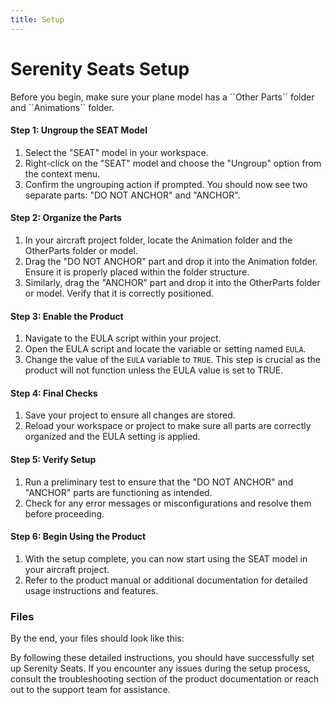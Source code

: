 ---
title: Setup
---

# Serenity Seats Setup

<Callout emoji="⚠️">
  Before you begin, make sure your plane model has a ``Other Parts`` folder and ``Animations`` folder.
</Callout>

#### Step 1: Ungroup the SEAT Model
1. Select the "SEAT" model in your workspace.
2. Right-click on the "SEAT" model and choose the "Ungroup" option from the context menu.
3. Confirm the ungrouping action if prompted. You should now see two separate parts: "DO NOT ANCHOR" and "ANCHOR".

#### Step 2: Organize the Parts
1. In your aircraft project folder, locate the Animation folder and the OtherParts folder or model.
2. Drag the "DO NOT ANCHOR" part and drop it into the Animation folder. Ensure it is properly placed within the folder structure.
3. Similarly, drag the "ANCHOR" part and drop it into the OtherParts folder or model. Verify that it is correctly positioned.

#### Step 3: Enable the Product
1. Navigate to the EULA script within your project.
2. Open the EULA script and locate the variable or setting named `EULA`.
3. Change the value of the `EULA` variable to `TRUE`. This step is crucial as the product will not function unless the EULA value is set to TRUE.

#### Step 4: Final Checks
1. Save your project to ensure all changes are stored.
2. Reload your workspace or project to make sure all parts are correctly organized and the EULA setting is applied.

#### Step 5: Verify Setup
1. Run a preliminary test to ensure that the "DO NOT ANCHOR" and "ANCHOR" parts are functioning as intended.
2. Check for any error messages or misconfigurations and resolve them before proceeding.

#### Step 6: Begin Using the Product
1. With the setup complete, you can now start using the SEAT model in your aircraft project.
2. Refer to the product manual or additional documentation for detailed usage instructions and features.

### Files
By the end, your files should look like this:

<FileTree>
  <FileTree.Folder name="Workspace" defaultOpen>
    <FileTree.Folder name="Plane">
      <FileTree.Folder name="AnimationParts">
        <FileTree.File name="RG_RankCmd_SPS" />
        <FileTree.File name="RG_RankCmd_RS" />
      </FileTree.Folder>
      <FileTree.Folder name="OtherParts">
        <FileTree.File name="E" />
        <FileTree.File name="B" />
      </FileTree.Folder>
    </FileTree.Folder>
  </FileTree.Folder>
</FileTree>

By following these detailed instructions, you should have successfully set up Serenity Seats. If you encounter any issues during the setup process, consult the troubleshooting section of the product documentation or reach out to the support team for assistance.
